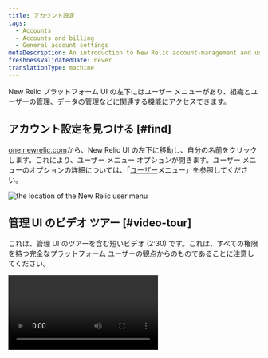 ```yaml
---
title: アカウント設定
tags:
  - Accounts
  - Accounts and billing
  - General account settings
metaDescription: An introduction to New Relic account-management and user-management settings.
freshnessValidatedDate: never
translationType: machine
---
```




New Relic プラットフォーム UI の左下にはユーザー メニューがあり、組織とユーザーの管理、データの管理などに関連する機能にアクセスできます。

## アカウント設定を見つける [#find]

[one.newrelic.com](https://one.newrelic.com)から、New Relic UI の左下に移動し、自分の名前をクリックします。これにより、ユーザー メニュー オプションが開きます。ユーザー メニューのオプションの詳細については、「[ユーザー](#user-menu)メニュー」を参照してください。

<img title="the location of the New Relic user menu" alt="the location of the New Relic user menu" src={accountsUserMenuLocation} />

## 管理 UI のビデオ ツアー [#video-tour]

これは、管理 UI のツアーを含む短いビデオ (2:30) です。これは、すべての権限を持つ完全なプラットフォーム ユーザーの観点からのものであることに注意してください。

<Video type="wistia" id="og6og234xc" />

## 管理者関連の人気トピック [#popular-topics]

New Relic 管理に関連する最も人気のあるトピックのいくつかを次に示します。

* [請求の管理](/docs/accounts/accounts-billing/new-relic-one-pricing-billing/new-relic-one-pricing-billing#usage-ui)
* [ユーザーの管理](/docs/accounts/accounts-billing/new-relic-one-user-management/introduction-managing-users)
* [組織にアカウントを追加する](/docs/accounts/accounts-billing/account-structure/add-accounts)
* [データを管理](/docs/data-apis/manage-data/manage-your-data)
* [API キーの管理](/docs/apis/intro-apis/new-relic-api-keys)

## ユーザーメニューの詳細 [#user-menu]

ユーザーメニューのイメージです。画像に続いて、メニューのさまざまな部分で何ができるかを説明します。

<img title="image of the New Relic user menu" alt="image of the New Relic user menu" src={accountsUserMenu} />

<figcaption>
  New Relic ユーザーメニュー。(ユーザー メニューが異なる場合は、 [アクセス許可の要因](/docs/accounts/accounts-billing/account-structure/factors-affecting-access-features-data)または[古いユーザー モデル](/docs/accounts/original-accounts-billing/original-users-roles/overview-user-models)を使用している可能性があります。)
</figcaption>

ユーザーメニューの内容について詳しく説明します。 ユーザー メニューは変更される可能性があることに注意してください。最終更新日は 2023 年 3 月 9 日です。

1. ユーザー名と電子メール、および[ユーザー タイプ](/docs/accounts/accounts-billing/new-relic-one-user-management/user-type)。
2. <DNT>**User preferences**</DNT>: 名前、[メール設定](/docs/accounts/accounts/account-maintenance/account-email-settings/)、[タイムゾーン](/docs/accounts/accounts-billing/general-account-settings/default-time-zone-setting)などのプロフィール設定。
3. <DNT>**API keys**</DNT>: [New Relic APIキー](/docs/apis/intro-apis/new-relic-api-keys)を管理します。
4. <DNT>**Manage your plan**</DNT>: [請求と使用状況](/docs/accounts/accounts-billing/new-relic-one-pricing-billing/new-relic-one-pricing-billing)に関連する UI に移動します。
5. <DNT>**Administration**</DNT>: ここで、 [ユーザー](/docs/accounts/accounts-billing/new-relic-one-user-management/user-management-ui-and-tasks#where)、[組織、アカウントなどを管理します](/docs/accounts/accounts-billing/account-structure/new-relic-account-structure)。 [この UI のビデオ ツアーをご覧ください](#video-tour)。
6. <DNT>**Theme**</DNT>: ライトモードとダークモードの表示を制御します。
7. <DNT>**Manage your data**</DNT>:[データを理解、管理、制御する](/docs/data-apis/manage-data/manage-your-data)方法を学びます。
8. <DNT>**Other users**</DNT>:[複数のユーザー レコード](/docs/accounts/accounts-billing/account-setup/multiple-logins-found)がある場合、これを使用してそれらを切り替えることができます。

## ユーザーの追加 [#add-users]

右下、あなたの名前の上に<DNT>**Add user**</DNT>ボタンがあります。 これを使用して[ユーザーを New Relic に招待します](/docs/accounts/accounts-billing/new-relic-one-user-management/user-management-ui-and-tasks#add-users)。